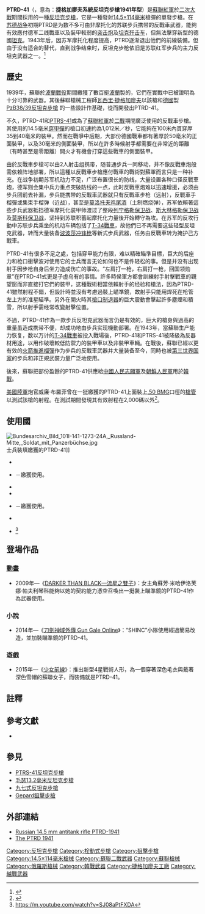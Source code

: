 {{noteTA
|G1=軍事
|G2=長度單位
|G3=Firearms
}}
{{Infobox Weapon
|name= PTRD-41 反坦克步枪
|image= File:Ptrd-1941.jpg
|image_size= 300px
|caption= [[蘇聯紅軍|蘇軍]]士兵使用PTRD-41
|origin= {{flagcountry|USSR}}
|type= [[反坦克步槍|反坦克步槍]]
<!-- 種類選擇 -->
|is_ranged=YES
|is_bladed=
|is_explosive=
|is_artillery=
|is_vehicle=
|is_missile=
|is_UK=
<!-- 服役記錄 -->
|service= 1941—1960年
|used_by=
|wars= [[二戰|二戰]]<br/>[[繼續戰爭|繼續戰爭]]<br/>[[德蘇戰爭|德蘇戰爭]]<br/>[[日蘇戰爭|日蘇戰爭]]<br/>[[韓戰|韓戰]]<br/>[[越戰|越戰]]<br/>[[頓巴斯戰爭|頓巴斯戰爭]]
<!-- 生產歷史 -->
|designer= [[瓦西里·捷格加廖夫|瓦西里·捷格加廖夫]]
|design_date= 1941年
|manufacturer= {{tsl|en|Degtyarev plant|捷格加廖夫工廠}}
|unit_cost=
|production_date= 1941—1945年
|number= 
|variants= 
<!-- 基本規格 -->
|spec_label=
|weight= 17.3公斤
|length= 2,020毫米
|part_length= 1,350毫米
|width=
|height=
|diameter=
|wingspan=
|crew= 一至兩名
<!-- 投射武器規格 --> 
|cartridge= [[14.5×114mm|14.5×114毫米]]
|caliber= 14.5毫米
|barrels=
|action= [[手動槍機|旋轉後拉式槍機]]
|mode= 單發
|rate= 6—8發／分鐘
|velocity= 1,114米／秒
|energy= 
|range= 3公里（反人員）
|max_range= 10公里
|feed= 1發位於拋殼口內
|sights= [[機械瞄具|機械瞄具]]
}}

'''PTRD-41'''（{{lang-ru|'''Противотанковое однозарядное ружьё обр. 1941 г. системы Дегтярева'''}}，意為：'''捷格加廖夫系統反坦克步槍1941年型'''）是[[蘇聯紅軍|蘇聯紅軍]]於[[二次大戰|二次大戰]]期間採用的一種[[反坦克步槍|反坦克步槍]]，它是一種發射[[14.5×114mm|14.5×114毫米]]槍彈的單發步槍。在[[苏德战争|苏德战争]]初期PTRD是为数不多可由非摩托化的苏联步兵携带的反戰車武器，能夠有效應付德军二线戰車以及裝甲較弱的[[突击炮|突击炮]]及[[坦克歼击车|坦克歼击车]]，但無法擊穿新型的德國[[坦克|坦克]]。1943年后，因苏军摩托化程度提高，PTRD逐渐退出他們的前線裝備。但由于没有适合的替代，直到战争结束时，反坦克步枪依旧是苏联红军步兵的主力反坦克武器之一。<ref>{{cite book |last1=Zaloga |first1=Steven J.|last2=Ness |first2=Leland S.| title= The Red Army Handbook 1939-1945|url=https://archive.org/details/redarmyhandbook00zalo | publisher=Sutton| year=1998| isbn=0750932090| page=194}}</ref>

== 歷史 ==
1939年，蘇聯於[[波蘭戰役|波蘭戰役]]期間繳獲了數百挺[[波蘭|波蘭]]製的{{tsl|en|Wz. 35 anti-tank rifle|Wz.35反戰車步槍}}，它們在實戰中已被證明為十分可靠的武器。其後蘇聯槍械工程師[[瓦西里·捷格加廖夫|瓦西里·捷格加廖夫]]以該槍和[[德國|德國]]製[[PzB38/39反坦克步槍|PzB38/39反坦克步槍]] 的一些設計作基礎，從而開發出PTRD-41。

不久，PTRD-41和[[PTRS-41反坦克步槍|PTRS-41]]成為了[[蘇聯紅軍|蘇聯紅軍]]於[[二戰|二戰]]期間廣泛使用的反戰車步槍。其使用的14.5毫米[[穿甲彈|穿甲彈]]的槍口初速約為1,012米／秒，它能夠在100米內貫穿厚35到40毫米的裝甲。然而在戰爭中后期，大部份德國戰車都有著厚於50毫米的正面裝甲，以及30毫米的側面裝甲，所以在許多時候射手都需要在非常近的距離（有時甚至是零距離）開火才有機會打穿這些戰車的側面裝甲。

由於反戰車步槍可以由2人射击组携带，随普通步兵一同移动，并不像反戰車炮般需依赖阵地部署，所以這種以反戰車步槍應付戰車的戰術對蘇軍而言只是一种补充。在战争初期苏军机动力不足，广泛布置很长的防线，大量设置各种口径反戰車炮，德军则会集中兵力重点突破防线的一点，此时反戰車炮难以迅速增援，必须由步兵团前去补漏，步兵能携带的反戰車武器就只有反戰車步枪（远射），反戰車手榴彈或集束手榴弹（近战），甚至是[[莫洛托夫鸡尾酒|莫洛托夫鸡尾酒]]（土制燃烧弹），苏军依賴著這些步兵武器抵挡德军摩托化装甲师渡过了整段[[列宁格勒保卫战|列宁格勒保卫战]]、[[斯大林格勒保卫战|斯大林格勒保卫战]]及[[莫斯科保卫战|莫斯科保卫战]]，坚持到苏联积蓄起摩托化力量後开始轉守為攻。在苏军的反攻行動中苏联步兵乘坐的机动车辆包括了[[T-34戰車|T-34戰車]]，故他們已不再需要这些轻型反坦克武器，转而大量装备[[PPSh-41衝鋒槍|波波莎冲锋枪]]等新式步兵武器，任务由反戰車转为掩护己方戰車。

PTRD-41有很多不足之處，包括穿甲能力有限，难以精確瞄準目標，巨大的后座力和枪口衝擊波对使用它的士兵而言无论如何也不是件轻松的事。但是并没有出现射手因步枪自身后坐力造成伤亡的事故。“左肩打一枪，右肩打一枪，回国领勋章”在PTRD-41式更是子虚乌有的事情。許多時侯軍方都會訓練射手射擊戰車的觀望窗而非直接打它們的裝甲，这種戰術相當依賴射手的经验和槍法，因為PTRD-41雖然射程不錯，但設計時並沒有考慮過裝上瞄準鏡，故射手只能用焊死在枪管左上方的准星瞄準。另外在開火時其[[砲口制動器|槍口制退器]]的巨大震動會擊起許多塵煙和積雪，所以射手需经常改變射擊位置。

不過，PTRD-41作為一款步兵反坦克武器而言仍是有效的，巨大的槍身與過高的重量虽造成携带不便，却成功地由步兵实现機動部署。在1943年，當蘇聯生产能力恢复，数以万计的[[T-34戰車|T-34戰車]]被投入戰場後，PTRD-41和PTRS-41被降級為反器材用途，以用作破壞較低防禦力的裝甲車以及非裝甲車輛。在戰後，蘇聯已經以更有效的[[火箭推進榴彈|火箭推進榴彈]]作为步兵的反戰車武器并大量装备至今，同時也被[[第三世界国家|第三世界国家]]的步兵和非正規武裝力量广泛地使用。

後來，蘇聯把部份盈餘的PTRD-41供應給[[中國人民志願軍|中國人民志願軍]]及[[朝鮮人民軍|朝鮮人民軍]]用於[[韓戰|韓戰]]。

[[美國陸軍|美國陸軍]]炮官威廉·布羅菲曾在一挺繳獲的PTRD-41上面裝上[[.50_BMG|.50 BMG]]口徑的[[槍管|槍管]]以測試該槍的射程。在測試期間發現其有效射程在2,000碼以外<ref>{{cite web |url=http://www.remingtonmilitary.com/articles/DA%202005.03MH.pdf |title=Hard Target Interdiction |accessdate=13 December 2008 |work=http://www.remingtonmilitary.com/ |publisher=Remington Arms |year=2005 |archiveurl=https://web.archive.org/web/20060320114129/http://www.remingtonmilitary.com/articles/DA%202005.03MH.pdf |archivedate=2006年3月20日 |deadurl=yes }}</ref>。

== 使用國 ==
[[File:Bundesarchiv_Bild_101I-141-1273-24A,_Russland-Mitte,_Soldat_mit_Panzerbüchse.jpg|thumb]]士兵裝填繳獲的PTRD-41]]
* {{flagcountry|Donetsk People's Republic}}
* {{flagcountry|Finland}}－繳獲使用。
* {{flagcountry|PRC}}
* {{flagcountry|DPK}}
* {{flagcountry|Nazi Germany}}－繳獲使用。
* {{flagcountry|USSR}}
* {{flagcountry|Ukraine}}<ref>https://m.youtube.com/watch?v=SJ08aPtFXDA</ref>

== 登場作品 ==

=== [[動畫|動畫]] ===
* 2009年—《[[DARKER_THAN_BLACK|DARKER THAN BLACK—流星之雙子]]》：女主角蘇芳·米哈伊洛芙娜·帕夫利琴科能夠以她的契約能力憑空召喚出一挺裝上瞄準鏡的PTRD-41作為武器使用。

=== 小說 ===
* 2014年—《[[刀劍神域|刀劍神域外傳 Gun Gale Online]]》：“SHINC”小隊使用經過簡易改造，並加裝瞄準鏡的PTRD-41。

=== 遊戲 ===
* 2015年—《[[少女前線|少女前線]]》：推出新型4星戰術人形，為一個穿著深色毛衣與戴著深色雪帽的蘇聯女子，而裝備就是PTRD-41。

==註釋==
{{reflist}}

== 參考文獻 ==
{{refbegin}}
*{{cite book  | last = Koll  | first = Christian  | authorlink =   | coauthors =   | title = Soviet Cannon - A Comprehensive Study of Soviet Arms and Ammunition in Calibres 12.7mm to 57mm  | publisher = Koll  | year = 2009  | location = Austria  | url = http://www.russianammo.org  | doi =   | isbn = 978-3-200-01445-9  | page = 91  | access-date = 2020-09-26  | archive-date = 2009-10-19  | archive-url = https://web.archive.org/web/20091019161335/http://www.russianammo.org/  | dead-url = yes  }}
{{refend}}

== 參見 ==
* [[PTRS-41反坦克步槍|PTRS-41反坦克步槍]]
* [[毛瑟13.2毫米反坦克步槍|毛瑟13.2毫米反坦克步槍]]
* [[九七式反坦克步槍|九七式反坦克步槍]]
* [[Gepard狙擊步槍|Gepard狙擊步槍]]

== 外部連結 ==
{{Commonscat|PTRD-41}}
*[https://web.archive.org/web/20060217024335/http://www.rt66.com/~korteng/SmallArms/antitank.htm Russian 14.5 mm antitank rifle PTRD-1941]
*[http://www.antitank.co.uk/russian1.htm The PTRD 1941]{{Wayback|url=http://www.antitank.co.uk/russian1.htm |date=20130708002438 }}

{{二戰蘇聯步兵槍械}}
{{反坦克步槍}}

[[Category:反坦克步槍|Category:反坦克步槍]]
[[Category:栓動式步槍|Category:栓動式步槍]]
[[Category:狙擊步槍|Category:狙擊步槍]]
[[Category:14.5×114毫米槍械|Category:14.5×114毫米槍械]]
[[Category:蘇聯二戰武器|Category:蘇聯二戰武器]]
[[Category:蘇聯槍械|Category:蘇聯槍械]]
[[Category:俄羅斯槍械|Category:俄羅斯槍械]]
[[Category:韓戰武器|Category:韓戰武器]]
[[Category:捷格加廖夫工廠|Category:捷格加廖夫工廠]]
[[Category:越戰武器|Category:越戰武器]]